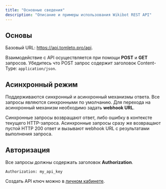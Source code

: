 ```yaml
---
title: "Основные сведения"
description: "Описание и примеры использования Wikibot REST API"
---
```


## Основы

Базовый URL: https://api.tomleto.pro/api.

Взаимодействие с API осуществляется при помощи **POST** и **GET** запросов. Убедитесь что POST запрос содержит заголовок Content-Type: `application/json`.

## Асинхронный режим

Поддерживаются синхронный и асинхронный механизмы ответа. Все запросы являются синхронными по умолчанию. Для перехода на асинхронный механизм необходимо задать **webhook URL**.

<Info>
    Синхронные запросы возвращают ответ, либо ошибку в контексте текущего HTTP-запроса.
</Info>

<Info>
    Асинхронные запросы сразу же возвращают пустой HTTP 200 ответ и вызывают webhook URL с результатами выполнения запроса.
</Info>

## Авторизация

Все запросы должны содержать заголовок **Authorization**.

```
Authorization: my_api_key
```

Создать API ключ можно в [личном кабинете](/lk/api-keys).
